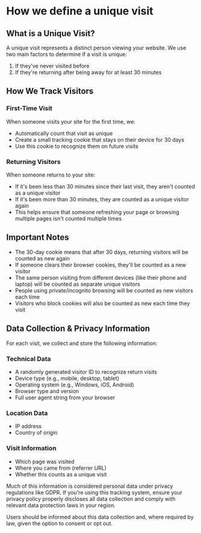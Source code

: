 # How we define a unique visit

## What is a Unique Visit?

A unique visit represents a distinct person viewing your website. We use two main factors to determine if a visit is unique:

1. If they've never visited before
2. If they're returning after being away for at least 30 minutes

## How We Track Visitors

### First-Time Visit
When someone visits your site for the first time, we:
- Automatically count that visit as unique
- Create a small tracking cookie that stays on their device for 30 days
- Use this cookie to recognize them on future visits

### Returning Visitors
When someone returns to your site:
- If it's been less than 30 minutes since their last visit, they aren't counted as a unique visitor
- If it's been more than 30 minutes, they are counted as a unique visitor again
- This helps ensure that someone refreshing your page or browsing multiple pages isn't counted multiple times

## Important Notes

- The 30-day cookie means that after 30 days, returning visitors will be counted as new again
- If someone clears their browser cookies, they'll be counted as a new visitor
- The same person visiting from different devices (like their phone and laptop) will be counted as separate unique visitors
- People using private/incognito browsing will be counted as new visitors each time
- Visitors who block cookies will also be counted as new each time they visit

## Data Collection & Privacy Information

For each visit, we collect and store the following information:

### Technical Data
- A randomly generated visitor ID to recognize return visits
- Device type (e.g., mobile, desktop, tablet)
- Operating system (e.g., Windows, iOS, Android)
- Browser type and version
- Full user agent string from your browser

### Location Data
- IP address
- Country of origin

### Visit Information
- Which page was visited
- Where you came from (referrer URL)
- Whether this counts as a unique visit

Much of this information is considered personal data under privacy regulations like GDPR. If you're using this tracking system, ensure your privacy policy properly discloses all data collection and comply with relevant data protection laws in your region.

Users should be informed about this data collection and, where required by law, given the option to consent or opt out.